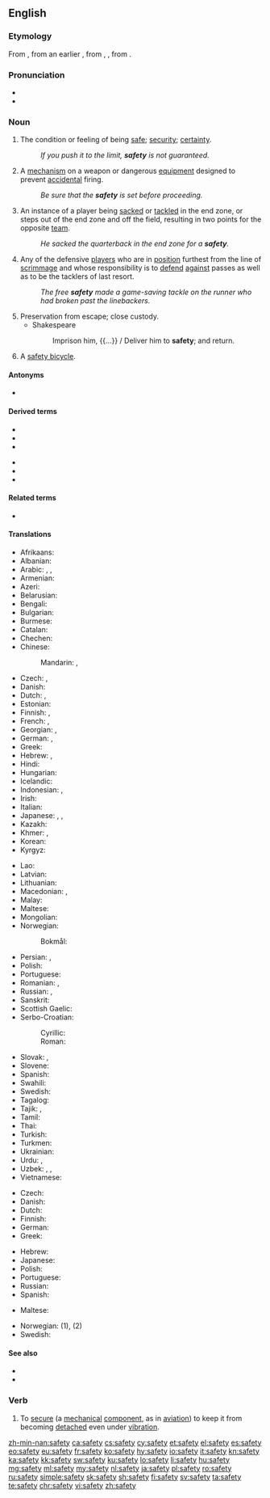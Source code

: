 ==English==
{{wikiversity lecture}}
{{wikipedia|dab=safety (disambiguation)|safety}}

===Etymology===
From {{etyl|fro|en}} {{m|fro|sauveté}}, from an earlier {{m|fro|salvetet}}, from {{etyl|ML.|en}} {{m|la|salvitas}}, {{m|la|salvitatem}}, from {{etyl|la|en}} {{m|la|salvus}}.

===Pronunciation===
* {{IPA|/ˈseɪfti/|lang=en}}
* {{audio|en-us-safety.ogg|Audio (US)|lang=en}}

===Noun===
{{wikipedia}}
{{en-noun|~|safeties}}

# The condition or feeling of being [[safe]]; [[security]]; [[certainty]].
#: ''If you push it to the limit, '''safety''' is not guaranteed.''
# {{label|en|mechanics}} A [[mechanism]] on a weapon or dangerous [[equipment]] designed to prevent [[accidental]] firing.
#: ''Be sure that the '''safety''' is set before proceeding.''
# {{label|en|American football}} An instance of a player being [[sacked]] or [[tackled]] in the end zone, or steps out of the end zone and off the field, resulting in two points for the opposite [[team]].
#: ''He sacked the quarterback in the end zone for a '''safety'''.''
# {{label|en|American football}} Any of the defensive [[players]] who are in [[position]] furthest from the line of [[scrimmage]] and whose responsibility is to [[defend]] [[against]] passes as well as to be the tacklers of last resort.
#: ''The free '''safety''' made a game-saving tackle on the runner who had broken past the linebackers.''
# Preservation from escape; close custody.
#* Shakespeare
#*: Imprison him, {{...}} / Deliver him to '''safety'''; and return.
# {{lb|en|dated}} A [[safety bicycle]].

====Antonyms====
* {{l|en|danger}}

====Derived terms====
{{top2}}
* {{l|en|free safety}}
* {{l|en|safety-conscious}}
* {{l|en|safety mechanism}}
{{mid2}}
* {{l|en|safety net}}
* {{l|en|safety pin}}
* {{l|en|strong safety}}
{{bottom}}

====Related terms====
* {{l|en|safe}}

====Translations====
{{trans-top|condition or feeling of being safe}}
* Afrikaans: {{t|af|sekuriteit}}
* Albanian: {{t+|sq|siguri|f}}
* Arabic: {{t|ar|أَمْن|m}}, {{t|ar|أَمَانَة|f}}, {{t|ar|سَلَامَة|f}}
* Armenian: {{t+|hy|ապահովություն|sc=Armn}}
* Azeri: {{t+|az|təhlükəsizlik}}
* Belarusian: {{t|be|бяспе́ка|f|sc=Cyrl}}
* Bengali: {{t|bn|নিরাপত্তা|tr=nirapôtta|sc=Beng}}
* Bulgarian: {{t+|bg|безопа́сност|f|sc=Cyrl}}
* Burmese: {{t-needed|my}}
* Catalan: {{t+|ca|seguretat|f}}
* Chechen: {{t-needed|ce}}
* Chinese:
*: Mandarin: {{t+|cmn|安全|tr=ānquán|sc=Hani}}, {{t+|cmn|安全性|tr=ānquánxìng|sc=Hani}}
* Czech: {{t+|cs|bezpečí|n}}, {{t+|cs|bezpečnost|f}}
* Danish: {{t|da|sikkerhed|c}}
* Dutch: {{t+|nl|zekerheid|f}}, {{t+|nl|veiligheid|f}}
* Estonian: {{t|et|ohutus}}
* Finnish: {{t+|fi|turvallisuus}}, {{t+|fi|turva}}
* French: {{t+|fr|sécurité|f}}, {{t+|fr|sûreté|f}}
* Georgian: {{t|ka|დაცულობა|sc=Geor}}, {{t|ka|უსაფრთხოება|sc=Geor}}
* German: {{t+|de|Sicherheit|f}}, {{t|de|Gefahrlosigkeit|f}}
* Greek: {{t+|el|ασφάλεια|f}}
* Hebrew: {{t+|he|בִּטָחוֹן|m|tr=bitakhón}}, {{t|he|בְּטִיחוּת|f|tr=betihut}}
* Hindi: {{t|hi|सुरक्षा|f|tr=surakṣā|sc=Deva}}
* Hungarian: {{t+|hu|biztonság}}
* Icelandic: {{t|is|öryggi|n}}
* Indonesian: {{t+|id|keselamatan}}, {{t+|id|keamanan}}
* Irish: {{t|ga|tearmann|m}}
* Italian: {{t+|it|sicurezza|f}}
* Japanese: {{t+|ja|安全|tr=[[あんぜん]], anzen}}, {{t+|ja|安全|tr=あんぜん, anzen|sc=Jpan}}, {{t|ja|安全性|tr=あんぜんせい, anzensei|sc=Jpan}}
* Kazakh: {{t|kk|қауіпсіздік|sc=Cyrl}}
* Khmer: {{t+|km|និរន្តរាយ}}, {{t|km|សន្តិសុខ}}
* Korean: {{t+|ko|안전|sc=Kore}}
* Kyrgyz: {{t|ky|коопсуздук|sc=Cyrl}}
{{trans-mid}}
* Lao: {{t|lo|ຄວາມປອດໄພ|sc=Laoo}}
* Latvian: {{t|lv|drošība|f}}
* Lithuanian: {{t|lt|saugumas|m}}
* Macedonian: {{t|mk|бе́збедност|f}}, {{t|mk|си́гурност|f}}
* Malay: {{t|ms|keselamatan}}
* Maltese: {{t|mt|sigurtà|f}}
* Mongolian: {{t|mn|аюулгүй байдал|sc=Cyrl}}
* Norwegian:
*: Bokmål: {{t+|nb|sikkerhet|m|f}}
* Persian: {{t+|fa|امنیت|tr=amniyyat|sc=fa-Arab}}, {{t+|fa|ایمنی|tr=imeni|sc=fa-Arab}}
* Polish: {{t+|pl|bezpieczeństwo|n}}
* Portuguese: {{t+|pt|segurança|f}}
* Romanian: {{t+|ro|siguranță|f}}, {{t+|ro|securitate|f}}
* Russian: {{t+|ru|безопа́сность|f}}, {{t+|ru|сохра́нность|f}}
* Sanskrit: {{t|sa|सुरक्षा|f|sc=Deva}}
* Scottish Gaelic: {{t|gd|sàbhailteachd|f}}
* Serbo-Croatian:
*: Cyrillic: {{t|sh|сигурност|f}}
*: Roman: {{t+|sh|sigurnost|f}}
* Slovak: {{t|sk|bezpečie|n}}, {{t|sk|bezpečnosť|f}}
* Slovene: {{t|sl|varnost|f}}
* Spanish: {{t+|es|seguridad|f}}
* Swahili: {{t+|sw|usalama|c14}}
* Swedish: {{t+|sv|säkerhet|c}}
* Tagalog: {{t|tl|kaligtasan}}
* Tajik: {{t|tg|бехатарӣ|sc=Cyrl}}, {{t|tg|амният|sc=Cyrl}}
* Tamil: {{t+|ta|பாதுகாப்பு}}
* Thai: {{t|th|ความปลอดภัย|tr=kwaam-bplòt-pai|sc=Thai}}
* Turkish: {{t+|tr|güvenlik}}
* Turkmen: {{t|tk|ygtybarlylyk}}
* Ukrainian: {{t+|uk|безпе́ка|f|sc=Cyrl}}
* Urdu: {{t|ur|زامن|tr=zāman|sc=ur-Arab}}, {{t+|ur|حفاظت|f|tr=hifāzat|sc=ur-Arab}}
* Uzbek: {{t+|uz|xavfsizlik}}, {{t+|uz|bexatarlik}}, {{t|uz|taʻminot}}
* Vietnamese: {{t+|vi|an toàn}}
{{trans-bottom}}

{{trans-top|mechanism to prevent accidental firing}}
* Czech: {{t+|cs|pojistka|f}}
* Danish: {{t|da|sikring|c}}
* Dutch: {{t|nl|veiligheidspal}}
* Finnish: {{t+|fi|varmistin}}
* German: {{t|de|Griffsicherung|f}}
* Greek: {{t+|el|ασφάλεια|f}}
{{trans-mid}}
* Hebrew: {{t|he|נצרה|f|tr=nitsra}}
* Japanese: {{t|ja|安全装置|tr=あんぜんそうち, anzen sōchi}}
* Polish: {{t+|pl|zabezpieczenie|n}}
* Portuguese: {{t|pt|[[dispositivo]] [[de]] [[segurança]]|m}}
* Russian: {{t+|ru|предохрани́тель|m}}
* Spanish: {{t+|es|seguro|m}}
{{trans-bottom}}

{{checktrans-top}}
* Maltese: {{t-check|mt|sigurtà|f}}
{{trans-mid}}
* Norwegian: {{t-check|no|trygghet}} (1), {{t-check|no|sikring|m}} (2)
* Swedish: {{t+check|sv|trygghet|c}}
{{trans-bottom}}

====See also====
* {{l|en|security}}
* {{l|en|secure}}

===Verb===
{{en-verb|safeties|safetying|safetied}}

# {{lb|en|transitive}} To [[secure]] (a [[mechanical]] [[component]], as in [[aviation]]) to keep it from becoming [[detach]]ed even under [[vibration]].

[[zh-min-nan:safety]]
[[ca:safety]]
[[cs:safety]]
[[cy:safety]]
[[et:safety]]
[[el:safety]]
[[es:safety]]
[[eo:safety]]
[[eu:safety]]
[[fr:safety]]
[[ko:safety]]
[[hy:safety]]
[[io:safety]]
[[it:safety]]
[[kn:safety]]
[[ka:safety]]
[[kk:safety]]
[[sw:safety]]
[[ku:safety]]
[[lo:safety]]
[[li:safety]]
[[hu:safety]]
[[mg:safety]]
[[ml:safety]]
[[my:safety]]
[[nl:safety]]
[[ja:safety]]
[[pl:safety]]
[[ro:safety]]
[[ru:safety]]
[[simple:safety]]
[[sk:safety]]
[[sh:safety]]
[[fi:safety]]
[[sv:safety]]
[[ta:safety]]
[[te:safety]]
[[chr:safety]]
[[vi:safety]]
[[zh:safety]]